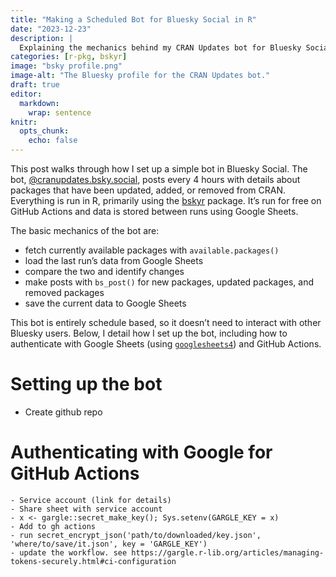 ```yaml
---
title: "Making a Scheduled Bot for Bluesky Social in R"
date: "2023-12-23"
description: |
  Explaining the mechanics behind my CRAN Updates bot for Bluesky Social.
categories: [r-pkg, bskyr]
image: "bsky profile.png"
image-alt: "The Bluesky profile for the CRAN Updates bot."
draft: true
editor: 
  markdown: 
    wrap: sentence
knitr:
  opts_chunk: 
    echo: false
---
```


This post walks through how I set up a simple bot in Bluesky Social.
The bot, [@cranupdates.bsky.social](https://bsky.app/profile/cranupdates.bsky.social), posts every 4 hours with details about packages that have been updated, added, or removed from CRAN.
Everything is run in R, primarily using the [bskyr](https://christophertkenny.com/bskyr/) package.
It's run for free on GitHub Actions and data is stored between runs using Google Sheets.

The basic mechanics of the bot are:

- fetch currently available packages with `available.packages()`
- load the last run's data from Google Sheets
- compare the two and identify changes
- make posts with `bs_post()` for new packages, updated packages, and removed packages
- save the current data to Google Sheets

This bot is entirely schedule based, so it doesn't need to interact with other Bluesky users.
Below, I detail how I set up the bot, including how to authenticate with Google Sheets (using [`googlesheets4`](https://googlesheets4.tidyverse.org/)) and GitHub Actions.


# Setting up the bot

- Create github repo


# Authenticating with Google for GitHub Actions

	- Service account (link for details)
	- Share sheet with service account
	- x <- gargle::secret_make_key(); Sys.setenv(GARGLE_KEY = x)
	- Add to gh actions
	- run secret_encrypt_json('path/to/downloaded/key.json', 'where/to/save/it.json', key = 'GARGLE_KEY')
	- update the workflow. see https://gargle.r-lib.org/articles/managing-tokens-securely.html#ci-configuration
